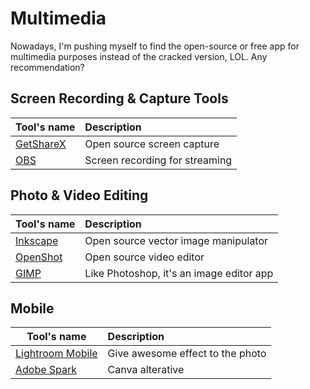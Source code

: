 
# Multimedia

<Callout>
  Nowadays, I'm pushing myself to find the open-source or free app for
  multimedia purposes instead of the cracked version, LOL. Any recommendation?
</Callout>

## Screen Recording & Capture Tools

| Tool's name                         | Description                    |
| ----------------------------------- | :----------------------------- |
| [GetShareX](https://getsharex.com/) | Open source screen capture     |
| [OBS](https://obsproject.com/)      | Screen recording for streaming |

## Photo & Video Editing

| Tool's name                           | Description                              |
| ------------------------------------- | :--------------------------------------- |
| [Inkscape](https://inkscape.org/)     | Open source vector image manipulator     |
| [OpenShot](https://www.openshot.org/) | Open source video editor                 |
| [GIMP](https://www.gimp.org/)         | Like Photoshop, it's an image editor app |

## Mobile

| Tool's name                                      | Description                      |
| ------------------------------------------------ | :------------------------------- |
| [Lightroom Mobile](https://lightroom.adobe.com/) | Give awesome effect to the photo |
| [Adobe Spark](http://spark.adobe.com/)           | Canva alterative                 |
